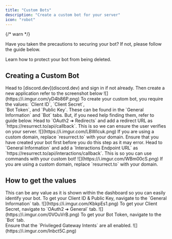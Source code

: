 ```yaml
---
title: "Custom Bots"
description: "Create a custom bot for your server"
icon: "robot"
---
```


{/* warn */}

<Tip>
    Have you taken the precautions to securing your bot? If not, please follow
    the guide below.
    <Card title="Protect Your Bot" href="/setup/protect-bot">
        <p>Learn how to protect your bot from being deleted.</p>
    </Card>
</Tip>

## Creating a Custom Bot

<Steps>
    <Step title="Create an application">
        Head to [discord.dev](discord.dev) and sign in if not already. Then
        create a new application refer to the screenshot below
        <Frame>![](https://i.imgur.com/yD4b86P.png)</Frame>
    </Step>
    <Step title="Copy values">
        To create your custom bot, you require the values: `Client ID`, `Client
        Secret`, <br /> `Bot Token`, and `Public Key`. These can be found in the
        `General Information` and `Bot` tabs. But, if you need help finding
        them, refer to guide below.
    </Step>
    <Step title="Add A Redirect URL">
        Head to `OAuth2 ➔ Redirects` and add a redirect URL as
        `https://resurrect.to/api/callback`. This is so we can ensure the user
        verifies on your server.
        <Frame>![](https://i.imgur.com/LBWIcuk.png)</Frame>
        <Note>
            If you are using a custom domain, replace `resurrect.to` with
            your domain.
        </Note>
    </Step>
    <Step title="Add A Interactions Endpoint URL">
        <Warning>
            Ensure that you have created your bot first before you do this step
            as it may error.
        </Warning>
        Head to `General Information` and add a `Interactions Endpoint URL` as `https://resurrect.to/api/interactions/callback`.
        This is so you can use commands with your custom bot!
        <Frame>![](https://i.imgur.com/WBm00cS.png)</Frame>
        <Note>
            If you are using a custom domain, replace `resurrect.to` with
            your domain.
        </Note>
    </Step>
</Steps>

## How to get the values

<AccordionGroup>
    <Accordion title="Bot Name">
        <Note>
            This can be any value as it is shown within the dashboard so you can
            easily identify your bot.
        </Note>
    </Accordion>
    <Accordion title="Client ID & Public Key">
        To get your Client ID & Public Key, navigate to the `General
        Information` tab. ![](https://i.imgur.com/KbkpEs1.png)
    </Accordion>
    <Accordion title="Client Secret">
        To get your Client Secret, navigate to `OAuth2 ➔ General` tab.
        ![](https://i.imgur.com/0VOuVrB.png)
    </Accordion>
    <Accordion title="Bot Token">
        To get your Bot Token, navigate to the `Bot` tab. <br /> Ensure that the
        `Privileged Gateway Intents` are all enabled.
        ![](https://i.imgur.com/Inbct5C.png)
    </Accordion>
</AccordionGroup>
